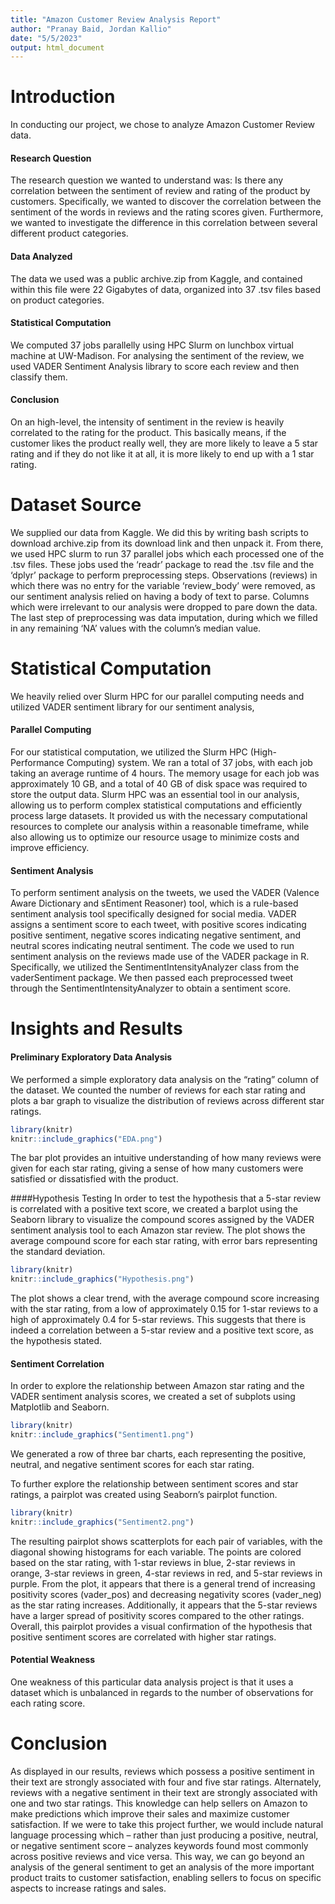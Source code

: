 ---
title: "Amazon Customer Review Analysis Report"
author: "Pranay Baid, Jordan Kallio"
date: "5/5/2023"
output: html_document
---

# Introduction
In conducting our project, we chose to analyze Amazon Customer Review data. 

#### Research Question
The research question we wanted to understand was: Is there any correlation between the sentiment of review and rating of the product by customers. Specifically, we wanted to discover the correlation between the sentiment of the words in reviews and the rating scores given. Furthermore, we wanted to investigate the difference in this correlation between several different product categories.

#### Data Analyzed
The data we used was a public archive.zip from Kaggle, and contained within this file were 22 Gigabytes of data, organized into 37 .tsv files based on product categories.

#### Statistical Computation
We computed 37 jobs parallelly using HPC Slurm on lunchbox virtual machine at UW-Madison. For analysing the sentiment of the review, we used VADER Sentiment Analysis library to score each review and then classify them.

#### Conclusion

On an high-level, the intensity of sentiment in the review is heavily correlated to the rating for the product. This basically means, if the customer likes the product really well, they are more likely to leave a 5 star rating and if they do not like it at all, it is more likely to end up with a 1 star rating.

# Dataset Source
We supplied our data from Kaggle. We did this by writing bash scripts to download archive.zip from its download link and then unpack it. From there, we used HPC slurm to run 37 parallel jobs which each processed one of the .tsv files. These jobs used the ‘readr’ package to read the .tsv file and the ‘dplyr’ package to perform preprocessing steps. Observations (reviews) in which there was no entry for the variable ‘review_body’ were removed, as our sentiment analysis relied on having a body of text to parse. Columns which were irrelevant to our analysis were dropped to pare down the data. The last step of preprocessing was data imputation, during which we filled in any remaining ‘NA’ values with the column’s median value.

# Statistical Computation
We heavily relied over Slurm HPC for our parallel computing needs and utilized VADER sentiment library for our sentiment analysis,

#### Parallel Computing
For our statistical computation, we utilized the Slurm HPC (High-Performance Computing) system. We ran a total of 37 jobs, with each job taking an average runtime of 4 hours. The memory usage for each job was approximately 10 GB, and a total of 40 GB of disk space was required to store the output data. Slurm HPC was an essential tool in our analysis, allowing us to perform complex statistical computations and efficiently process large datasets. It provided us with the necessary computational resources to complete our analysis within a reasonable timeframe, while also allowing us to optimize our resource usage to minimize costs and improve efficiency.

#### Sentiment Analysis
To perform sentiment analysis on the tweets, we used the VADER (Valence Aware Dictionary and sEntiment Reasoner) tool, which is a rule-based sentiment analysis tool specifically designed for social media. VADER assigns a sentiment score to each tweet, with positive scores indicating positive sentiment, negative scores indicating negative sentiment, and neutral scores indicating neutral sentiment. The code we used to run sentiment analysis on the reviews made use of the VADER package in R. Specifically, we utilized the SentimentIntensityAnalyzer class from the vaderSentiment package. We then passed each preprocessed tweet through the SentimentIntensityAnalyzer to obtain a sentiment score.

# Insights and Results

#### Preliminary Exploratory Data Analysis
We performed a simple exploratory data analysis on the "rating" column of the dataset. We counted the number of reviews for each star rating and plots a bar graph to visualize the distribution of reviews across different star ratings.

```{r echo = FALSE, fig.align="center"}
library(knitr)
knitr::include_graphics("EDA.png")

```


The bar plot provides an intuitive understanding of how many reviews were given for each star rating, giving a sense of how many customers were satisfied or dissatisfied with the product. 

####Hypothesis Testing
In order to test the hypothesis that a 5-star review is correlated with a positive text score, we created a barplot using the Seaborn library to visualize the compound scores assigned by the VADER sentiment analysis tool to each Amazon star review. The plot shows the average compound score for each star rating, with error bars representing the standard deviation.
```{r echo = FALSE, fig.align="center"}
library(knitr)
knitr::include_graphics("Hypothesis.png")

```
The plot shows a clear trend, with the average compound score increasing with the star rating, from a low of approximately 0.15 for 1-star reviews to a high of approximately 0.4 for 5-star reviews. This suggests that there is indeed a correlation between a 5-star review and a positive text score, as the hypothesis stated.

#### Sentiment Correlation
In order to explore the relationship between Amazon star rating and the VADER sentiment analysis scores, we created a set of subplots using Matplotlib and Seaborn. 
```{r echo = FALSE, fig.align="center"}
library(knitr)
knitr::include_graphics("Sentiment1.png")

```
We generated a row of three bar charts, each representing the positive, neutral, and negative sentiment scores for each star rating.

To further explore the relationship between sentiment scores and star ratings, a pairplot was created using Seaborn's pairplot function.

```{r echo = FALSE, fig.align="center"}
library(knitr)
knitr::include_graphics("Sentiment2.png")

```
The resulting pairplot shows scatterplots for each pair of variables, with the diagonal showing histograms for each variable. The points are colored based on the star rating, with 1-star reviews in blue, 2-star reviews in orange, 3-star reviews in green, 4-star reviews in red, and 5-star reviews in purple. From the plot, it appears that there is a general trend of increasing positivity scores (vader_pos) and decreasing negativity scores (vader_neg) as the star rating increases. Additionally, it appears that the 5-star reviews have a larger spread of positivity scores compared to the other ratings. Overall, this pairplot provides a visual confirmation of the hypothesis that positive sentiment scores are correlated with higher star ratings.

#### Potential Weakness
One weakness of this particular data analysis project is that it uses a dataset which is unbalanced in regards to the number of observations for each rating score.

# Conclusion
As displayed in our results, reviews which possess a positive sentiment in their text are strongly associated with four and five star ratings. Alternately, reviews with a negative sentiment in their text are strongly associated with one and two star ratings. This knowledge can help sellers on Amazon to make predictions which improve their sales and maximize customer satisfaction. If we were to take this project further, we would include natural language processing which – rather than just producing a positive, neutral, or negative sentiment score – analyzes keywords found most commonly across positive reviews and vice versa. This way, we can go beyond an analysis of the general sentiment to get an analysis of the more important product traits to customer satisfaction, enabling sellers to focus on specific aspects to increase ratings and sales.